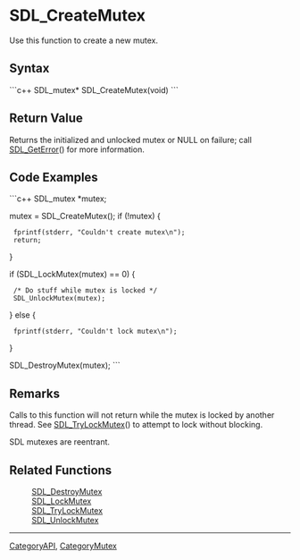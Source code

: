 <!-- pragma section-numbers off -->
<!-- pragma camelcase off -->

= SDL_CreateMutex =
Use this function to create a new mutex.


== Syntax ==
```c++
SDL_mutex* SDL_CreateMutex(void)
```

== Return Value ==
Returns the initialized and unlocked mutex or NULL on failure; call [[SDL_GetError]]() for more information.

== Code Examples ==
<!-- # Begin Mutex Example -->
```c++
SDL_mutex *mutex;

mutex = SDL_CreateMutex();
if (!mutex) {
  fprintf(stderr, "Couldn't create mutex\n");
  return;
}

if (SDL_LockMutex(mutex) == 0) {
  /* Do stuff while mutex is locked */
  SDL_UnlockMutex(mutex);
} else {
  fprintf(stderr, "Couldn't lock mutex\n");
}

SDL_DestroyMutex(mutex);
```
<!-- # End Mutex Example -->

== Remarks ==
Calls to this function will not return while the mutex is locked by another thread. See [[SDL_TryLockMutex]]() to attempt to lock without blocking.

SDL mutexes are reentrant.

== Related Functions ==
:[[SDL_DestroyMutex]]
:[[SDL_LockMutex]]
:[[SDL_TryLockMutex]]
:[[SDL_UnlockMutex]]

----
[[CategoryAPI]], [[CategoryMutex]]
